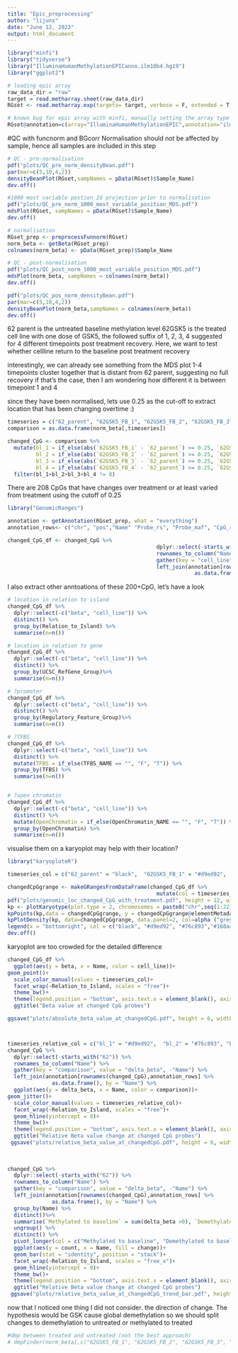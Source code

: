 ```yaml
---
title: "Epic_preprocessing"
author: "lijunx"
date: "June 12, 2023"
output: html_document
---
```


```r
library("minfi")
library("tidyverse")
library("IlluminaHumanMethylationEPICanno.ilm10b4.hg19")
library("ggplot2")
```

```r
# loading epic array
raw_data_dir = "raw"
target = read.metharray.sheet(raw_data_dir)
RGset <- read.metharray.exp(targets= target, verbose = F, extended = T)

# known bug for epic array with minfi, manually setting the array type
RGset@annotation=c(array="IlluminaHumanMethylationEPIC",annotation="ilm10b4.hg19")
```
#QC with funcnorm and BGcorr
Normalisation should not be affected by sample, hence all samples are included in this step 
```r
# QC - pre-normalisation
pdf("plots/QC_pre_norm_densityBean.pdf")
par(mar=c(5,10,4,2))
densityBeanPlot(RGset,sampNames = pData(RGset)$Sample_Name)
dev.off()

#1000 most variable postion 2d projection prior to normalisation
pdf("plots/QC_pre_norm_1000_most_variable_position_MDS.pdf")
mdsPlot(RGset, sampNames = pData(RGset)$Sample_Name)
dev.off()

# normalisation
RGset_prep <- preprocessFunnorm(RGset)
norm_beta <- getBeta(RGset_prep)
colnames(norm_beta) <- pData(RGset_prep)$Sample_Name

# QC - post-normalisation
pdf("plots/QC_post_norm_1000_most_variable_position_MDS.pdf")
mdsPlot(norm_beta, sampNames = colnames(norm_beta))
dev.off()

pdf("plots/QC_pos_norm_densityBean.pdf")
par(mar=c(5,10,4,2))
densityBeanPlot(norm_beta,sampNames = colnames(norm_beta))
dev.off()
```
62 parent is the untreated baseline methylation level 
62GSK5 is the treated cell line with one dose of GSK5, the followed suffix of 1, 2, 3, 4 suggested for 4 different timepoints post treatment recovery.
Here, we want to test whether cellline return to the baseline post treatment recovery

interestingly, we can already see something from the MDS plot
1-4 timepoints cluster together that is distant from 62 parent, suggesting no full recovery
if that's the case, then I am wondering how different it is between timepoint 1 and 4

since they have been normalised, lets use 0.25 as the cut-off to extract location that has been changing overtime :)
```r
timeseries = c("62_parent", "62GSK5_FB_1", "62GSK5_FB_2", "62GSK5_FB_3", "62GSK5_FB_4")
comparison = as.data.frame(norm_beta[,timeseries])

changed_CpG <- comparison %>%
  mutate(bl_1 = if_else(abs(`62GSK5_FB_1` - `62_parent`) >= 0.25, `62GSK5_FB_1` - `62_parent`, 0),
         bl_2 = if_else(abs(`62GSK5_FB_2` - `62_parent`) >= 0.25, `62GSK5_FB_2` - `62_parent`, 0),
         bl_3 = if_else(abs(`62GSK5_FB_3` - `62_parent`) >= 0.25, `62GSK5_FB_3` - `62_parent`, 0),
         bl_4 = if_else(abs(`62GSK5_FB_4` - `62_parent`) >= 0.25, `62GSK5_FB_4` - `62_parent`, 0)) %>%
  filter(bl_1+bl_2+bl_3+bl_4 != 0)
```

There are 208 CpGs that have changes over treatment or at least varied from treatment using the cutoff of 0.25
```r
library("GenomicRanges")

annotation <- getAnnotation(RGset_prep, what = "everything")
annotation_rows<- c("chr", "pos","Name" "Probe_rs", "Probe_maf", "CpG_rs", "CpG_maf", "SBE_rs", "SBE_maf", "Islands_Name", "Relation_to_Island", "UCSC_RefGene_Name", "UCSC_RefGene_Group", "Phantom4_Enhancers", "Phantom5_Enhancers", "DMR", "HMM_Island", "Regulatory_Feature_Name", "Regulatory_Feature_Group", "GencodeBasicV12_NAME","GencodeCompV12_Group","OpenChromatin_NAME","OpenChromatin_Evidence_Count", "TFBS_NAME", "TFBS_Evidence_Count")

changed_CpG_df <- changed_CpG %>%
                                               dplyr::select(-starts_with("bl_")) %>%
                                               rownames_to_column("Name") %>%
                                               gather(key = "cell_line", value = "beta", -"Name") %>%
                                               left_join(annotation[rownames(changed_CpG),annotation_rows] %>%
                                                           as.data.frame(), by = "Name")
```
I also extract other anntoations of these 200+CpG, let's have a look
```r
# location in relation to island
changed_CpG_df %>%
  dplyr::select(-c("beta", "cell_line")) %>%
  distinct() %>%
  group_by(Relation_to_Island) %>%
  summarise(n=n())

# location in relation to gene
changed_CpG_df %>%
  dplyr::select(-c("beta", "cell_line")) %>%
  distinct() %>%
  group_by(UCSC_RefGene_Group)%>%
  summarise(n=n())

# ?promoter
changed_CpG_df %>%
  dplyr::select(-c("beta", "cell_line")) %>%
  distinct() %>%
  group_by(Regulatory_Feature_Group)%>%
  summarise(n=n())

# ?TFBS
changed_CpG_df %>%
  dplyr::select(-c("beta", "cell_line")) %>%
  distinct() %>%
  mutate(TFBS = if_else(TFBS_NAME == "", "F", "T")) %>%
  group_by(TFBS) %>%
  summarise(n=n())


# ?open chromatin
changed_CpG_df %>%
  dplyr::select(-c("beta", "cell_line")) %>%
  distinct() %>%
  mutate(OpenChromatin = if_else(OpenChromatin_NAME == "", "F", "T")) %>%
  group_by(OpenChromatin) %>%
  summarise(n=n())
```
visualise them on a karyoplot may help with their location?
```r
library("karyoploteR")

timeseries_col = c("62_parent" = "black",  "62GSK5_FB_1" = "#d9ed92",  "62GSK5_FB_2" = "#76c893", "62GSK5_FB_3" = "#168aad", "62GSK5_FB_4" = "#1e6091")

changedCpGgrange <- makeGRangesFromDataFrame(changed_CpG_df %>%
                                               mutate(col = timeseries_col[cell_line]), keep.extra.columns = T, ignore.strand = T, start.field = "pos", end.field = "pos")
pdf("plots/genomic_loc_changed_CpG_with_treatment.pdf", height = 12, width = 10)
kp <- plotKaryotype(plot.type = 2, chromosomes = paste0("chr",seq(1:22)))
kpPoints(kp,data = changedCpGgrange, y = changedCpGgrange@elementMetadata@listData$beta, col =  changedCpGgrange@elementMetadata@listData$col, cex = 0.6)
kpPlotDensity(kp, data=changedCpGgrange, data.panel=2, col=alpha ("grey", 0.7), r0=0, r1=1)
legend(x = "bottomright", col = c("black", "#d9ed92", "#76c893","#168aad", "#1e6091"), legend = c("Untreated", "Time Point 1", "Time Point 2", "Time Point 3", "Time Point 4"), cex = 0.8, pch = c(20,20,20,20,20 ))
dev.off()
```
karyoplot are too crowded for the detailed difference
```r
changed_CpG_df %>%
  ggplot(aes(y = beta, x = Name, color = cell_line))+
geom_point()+
  scale_color_manual(values = timeseries_col)+
  facet_wrap(~Relation_to_Island, scales = "free")+
  theme_bw()+
  theme(legend.position = "bottom", axis.text.x = element_blank(), axis.ticks.x = element_blank())+
  ggtitle("Beta value at changed CpG probes")

ggsave("plots/absolute_beta_value_at_changedCpG.pdf", height = 6, width = 10)



timeseries_relative_col = c("bl_1" = "#d9ed92",  "bl_2" = "#76c893", "bl_3" = "#168aad", "bl_4" = "#1e6091")
changed_CpG %>%
  dplyr::select(-starts_with("62")) %>%
  rownames_to_column("Name") %>%
  gather(key = "comparison", value = "delta_beta", -"Name") %>%
  left_join(annotation[rownames(changed_CpG),annotation_rows] %>%
              as.data.frame(), by = "Name") %>%
  ggplot(aes(y = delta_beta, x = Name, color = comparison))+
geom_jitter()+
  scale_color_manual(values = timeseries_relative_col)+
  facet_wrap(~Relation_to_Island, scales = "free")+
  geom_hline(yintercept = 0)+
  theme_bw()+
  theme(legend.position = "bottom", axis.text.x = element_blank(), axis.ticks.x = element_blank())+
  ggtitle("Relative Beta value change at changed CpG probes")
 ggsave("plots/relative_beta_value_at_changedCpG.pdf", height = 6, width = 10) 
  
  
  
changed_CpG %>%
  dplyr::select(-starts_with("62")) %>%
  rownames_to_column("Name") %>%
  gather(key = "comparison", value = "delta_beta", -"Name") %>%
  left_join(annotation[rownames(changed_CpG),annotation_rows] %>%
              as.data.frame(), by = "Name") %>%  
  group_by(Name) %>%
  distinct()%>%  
  summarise(`Methylated to baseline` = sum(delta_beta >0), `Demethylated to baseline` = -sum(delta_beta < 0 ), Relation_to_Island) %>%
  ungroup() %>%
  distinct() %>%
  pivot_longer(col = c("Methylated to baseline", "Demethylated to baseline"), names_to = "change", values_to = "count") %>%
  ggplot(aes(y = count, x = Name, fill = change))+
  geom_bar(stat = "identity", position = "stack")+
  facet_wrap(~Relation_to_Island, scales = "free_x")+
  geom_hline(yintercept = 0)+
  theme_bw()+
  theme(legend.position = "bottom", axis.text.x = element_blank(), axis.ticks.x = element_blank())+
  ggtitle("Relative Beta value change at changed CpG probes")
 ggsave("plots/relative_beta_value_at_changedCpG_trend_bar.pdf", height = 6, width = 10) 
```
now that I noticed one thing I did not consider. the direction of change.
The hypothesis would be GSK cause global demethylation
so we should split changes to demethylation to untreated or methylated to treated 

```r
#dmp between treated and untreated (not the best approach)
# dmpFinder(norm_beta[,c("62GSK5_FB_1", "62GSK5_FB_2", "62GSK5_FB_3", "62GSK5_FB_4", "62_parent")], pheno = c("treated", "treated", "treated", "treated", "control"), qCutoff = 0.05)


```
